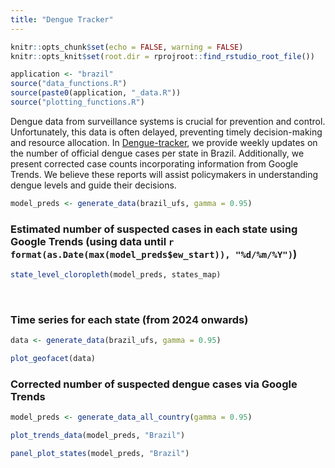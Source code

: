 ```yaml
---
title: "Dengue Tracker"
---
```


```r
knitr::opts_chunk$set(echo = FALSE, warning = FALSE)
knitr::opts_knit$set(root.dir = rprojroot::find_rstudio_root_file())
```
 
```r
application <- "brazil"
source("data_functions.R")
source(paste0(application, "_data.R"))
source("plotting_functions.R")

```

Dengue data from surveillance systems is crucial for prevention and control. Unfortunately, this data is often delayed, preventing timely decision-making and resource allocation. In [Dengue-tracker](https://diseasesurveillance.github.io/dengue-tracker/index.html), we provide weekly updates on the number of official dengue cases per state in Brazil. Additionally, we present corrected case counts incorporating information from Google Trends. We believe these reports will assist policymakers in understanding dengue levels and guide their decisions.


```r
model_preds <- generate_data(brazil_ufs, gamma = 0.95)
```

<meta name="viewport" content="width=device-width, initial-scale=1.0, maximum-scale=1.0, user-scalable=no" />

<style>
.html-widget {
    margin: auto;
}
</style>


### Estimated number of suspected cases in each state using Google Trends (using data until `r format(as.Date(max(model_preds$ew_start)), "%d/%m/%Y")`)


```r

state_level_cloropleth(model_preds, states_map)
```
 
<br>

### Time series for each state (from 2024 onwards)

<style>
.html-widget {
    margin: auto;
}
</style>

```r
data <- generate_data(brazil_ufs, gamma = 0.95)

plot_geofacet(data)
```

### Corrected number of suspected dengue cases via Google Trends

```r
model_preds <- generate_data_all_country(gamma = 0.95)

plot_trends_data(model_preds, "Brazil")
```

<style>
.html-widget {
    margin: auto;
}
</style>



```r
panel_plot_states(model_preds, "Brazil")
```
